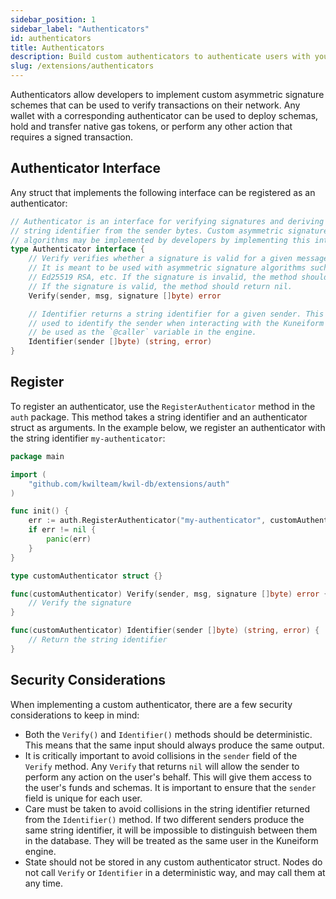 ```yaml
---
sidebar_position: 1
sidebar_label: "Authenticators"
id: authenticators
title: Authenticators
description: Build custom authenticators to authenticate users with your app.
slug: /extensions/authenticators
---
```


Authenticators allow developers to implement custom asymmetric signature schemes that can be used to verify transactions on their network.
Any wallet with a corresponding authenticator can be used to deploy schemas, hold and transfer native gas tokens, or perform any other
action that requires a signed transaction.

## Authenticator Interface

Any struct that implements the following interface can be registered as an authenticator:

```go
// Authenticator is an interface for verifying signatures and deriving a
// string identifier from the sender bytes. Custom asymmetric signature
// algorithms may be implemented by developers by implementing this interface.
type Authenticator interface {
	// Verify verifies whether a signature is valid for a given message and sender.
	// It is meant to be used with asymmetric signature algorithms such as ECDSA,
	// Ed25519 RSA, etc. If the signature is invalid, the method should return an error.
	// If the signature is valid, the method should return nil.
	Verify(sender, msg, signature []byte) error

	// Identifier returns a string identifier for a given sender. This string identifier is
	// used to identify the sender when interacting with the Kuneiform engine, and will
	// be used as the `@caller` variable in the engine.
	Identifier(sender []byte) (string, error)
}
```

## Register

To register an authenticator, use the `RegisterAuthenticator` method in the `auth` package. This method takes a string identifier and an authenticator struct as arguments.
In the example below, we register an authenticator with the string identifier `my-authenticator`:

```go
package main

import (
	"github.com/kwilteam/kwil-db/extensions/auth"
)

func init() {
	err := auth.RegisterAuthenticator("my-authenticator", customAuthenticator{})
	if err != nil {
		panic(err)
	}
}

type customAuthenticator struct {}

func(customAuthenticator) Verify(sender, msg, signature []byte) error {
	// Verify the signature
}

func(customAuthenticator) Identifier(sender []byte) (string, error) {
	// Return the string identifier
}
```

## Security Considerations

When implementing a custom authenticator, there are a few security considerations to keep in mind:

- Both the `Verify()` and `Identifier()` methods should be deterministic. This means that the same input should always produce the same output.
- It is critically important to avoid collisions in the `sender` field of the `Verify` method. Any `Verify` that returns `nil` will allow the sender to perform any action on the user's behalf.
This will give them access to the user's funds and schemas. It is important to ensure that the `sender` field is unique for each user.
- Care must be taken to avoid collisions in the string identifier returned from the `Identifier()` method.
If two different senders produce the same string identifier, it will be impossible to distinguish between them in the database. They will be treated as the same user in the Kuneiform
engine.
- State should not be stored in any custom authenticator struct. Nodes do not call `Verify` or `Identifier` in a deterministic way, and may call them at any time.

